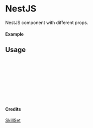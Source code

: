 
<Meta of={NestJS} title="SkillSet/NestJS" />

# NestJS

NestJS component with different props.

#### Example

<Canvas of={NestJS.Primary} />

## Usage

```ts
import { NestJS } from "yadl-ui";

const Example = () => {
  return (
      <NestJS />
  );
};

export default Example;
```

#### Credits
[SkillSet](https://skillicons.dev)
